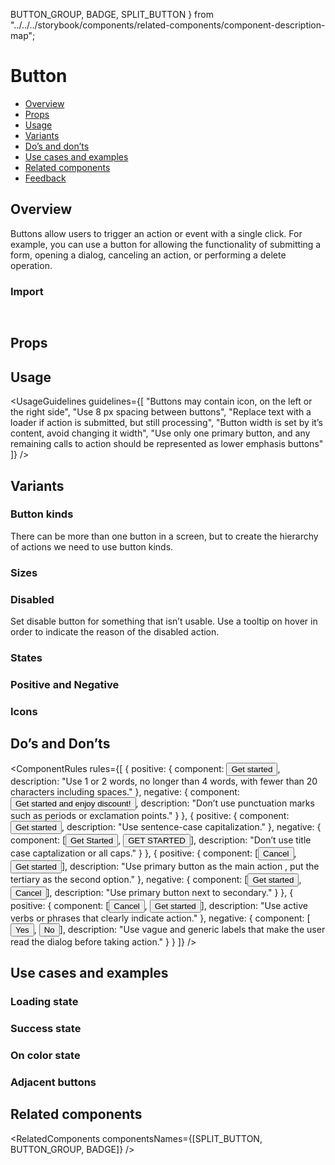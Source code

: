   BUTTON_GROUP,
  BADGE,
  SPLIT_BUTTON
} from "../../../storybook/components/related-components/component-description-map";

<Meta of={ButtonStories} />

# Button

- [Overview](#overview)
- [Props](#props)
- [Usage](#usage)
- [Variants](#variants)
- [Do’s and don’ts](#dos-and-donts)
- [Use cases and examples](#use-cases-and-examples)
- [Related components](#related-components)
- [Feedback](#feedback)

## Overview

Buttons allow users to trigger an action or event with a single click.
For example, you can use a button for allowing the functionality of submitting a form, opening a dialog, canceling an action,
or performing a delete operation.

<Canvas of={ButtonStories.Overview} />

### Import

```js
import { Button } from "monday-ui-react-core";
```

## Props

<PropsTable />

## Usage

<UsageGuidelines
  guidelines={[
    "Buttons may contain icon, on the left or the right side",
    "Use 8 px spacing between buttons",
    "Replace text with a loader if action is submitted, but still processing",
    "Button width is set by it’s content, avoid changing it width",
    "Use only one primary button, and any remaining calls to action should be represented as lower emphasis buttons"
  ]}
/>

<TipIconButton />

## Variants

### Button kinds

There can be more than one button in a screen, but to create the hierarchy of actions we need to use button kinds.

<Canvas of={ButtonStories.ButtonKinds} />

### Sizes

<Canvas of={ButtonStories.Sizes} />

### Disabled

Set disable button for something that isn’t usable. Use a tooltip on hover in order to indicate the reason of the disabled action.

<Canvas of={ButtonStories.Disabled} />

### States

<Canvas of={ButtonStories.States} />

### Positive and Negative

<Canvas of={ButtonStories.PositiveAndNegative} />

### Icons

<Canvas of={ButtonStories.Icons} />

## Do’s and Don’ts

<ComponentRules
  rules={[
    {
      positive: {
        component: <Button>Get started</Button>,
        description: "Use 1 or 2 words, no longer than 4 words, with fewer than 20 characters including spaces."
      },
      negative: {
        component: <Button>Get started and enjoy discount!</Button>,
        description: "Don’t use punctuation marks such as periods or exclamation points."
      }
    },
    {
      positive: {
        component: <Button>Get started</Button>,
        description: "Use sentence-case capitalization."
      },
      negative: {
        component: [<Button>Get Started</Button>, <Button>GET STARTED</Button>],
        description: "Don’t use title case captalization or all caps."
      }
    },
    {
      positive: {
        component: [<Button kind="tertiary">Cancel</Button>, <Button>Get started</Button>],
        description: "Use primary button as the main action , put the tertiary as the second option."
      },
      negative: {
        component: [<Button>Get started</Button>, <Button kind="secondary">Cancel</Button>],
        description: "Use primary button next to secondary."
      }
    },
    {
      positive: {
        component: [<Button kind="tertiary">Cancel</Button>, <Button>Get started</Button>],
        description: "Use active verbs or phrases that clearly indicate action."
      },
      negative: {
        component: [<Button kind="tertiary">Yes</Button>, <Button>No</Button>],
        description: "Use vague and generic labels that make the user read the dialog before taking action."
      }
    }
  ]}
/>

## Use cases and examples

### Loading state

<Canvas of={ButtonStories.LoadingState} />

### Success state

<Canvas of={ButtonStories.SuccessState} />

### On color state

<Canvas of={ButtonStories.OnColorStates} />

### Adjacent buttons

<Canvas of={ButtonStories.AdjacentButtons} />

## Related components

<RelatedComponents componentsNames={[SPLIT_BUTTON, BUTTON_GROUP, BADGE]} />
